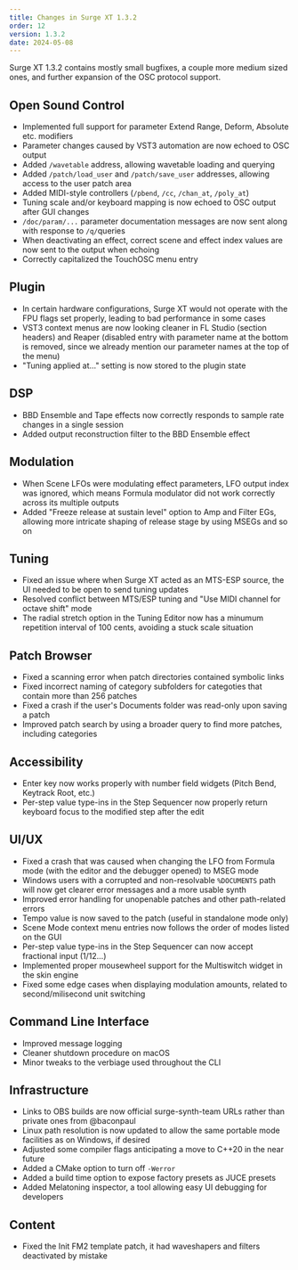 ```yaml
---
title: Changes in Surge XT 1.3.2
order: 12
version: 1.3.2
date: 2024-05-08
---
```


Surge XT 1.3.2 contains mostly small bugfixes, a couple more medium sized ones, and further expansion of the OSC protocol support.

## Open Sound Control

-    Implemented full support for parameter Extend Range, Deform, Absolute etc. modifiers
-    Parameter changes caused by VST3 automation are now echoed to OSC output
-    Added `/wavetable` address, allowing wavetable loading and querying
-    Added `/patch/load_user` and `/patch/save_user` addresses, allowing access to the user patch area
-    Added MIDI-style controllers (`/pbend`, `/cc`, `/chan_at`, `/poly_at`)
-    Tuning scale and/or keyboard mapping is now echoed to OSC output after GUI changes
-    `/doc/param/...` parameter documentation messages are now sent along with response to `/q/`queries
-    When deactivating an effect, correct scene and effect index values are now sent to the output when echoing
-    Correctly capitalized the TouchOSC menu entry

## Plugin

-   In certain hardware configurations, Surge XT would not operate with the FPU flags set properly, leading to bad performance in some cases
-   VST3 context menus are now looking cleaner in FL Studio (section headers) and Reaper (disabled entry with parameter name at the bottom is removed, since we already mention our parameter names at the top of the menu)
-   "Tuning applied at..." setting is now stored to the plugin state

## DSP

-   BBD Ensemble and Tape effects now correctly responds to sample rate changes in a single session
-   Added output reconstruction filter to the BBD Ensemble effect

## Modulation

-   When Scene LFOs were modulating effect parameters, LFO output index was ignored, which means Formula modulator did not work correctly across its multiple outputs
-   Added "Freeze release at sustain level" option to Amp and Filter EGs, allowing more intricate shaping of release stage by using MSEGs and so on

## Tuning

-   Fixed an issue where when Surge XT acted as an MTS-ESP source, the UI needed to be open to send tuning updates
-   Resolved conflict between MTS/ESP tuning and "Use MIDI channel for octave shift" mode
-   The radial stretch option in the Tuning Editor now has a minumum repetition interval of 100 cents, avoiding a stuck scale situation

## Patch Browser

-   Fixed a scanning error when patch directories contained symbolic links
-   Fixed incorrect naming of category subfolders for categoties that contain more than 256 patches
-   Fixed a crash if the user's Documents folder was read-only upon saving a patch
-   Improved patch search by using a broader query to find more patches, including categories

## Accessibility

-   Enter key now works properly with number field widgets (Pitch Bend, Keytrack Root, etc.)
-   Per-step value type-ins in the Step Sequencer now properly return keyboard focus to the modified step after the edit

## UI/UX

-   Fixed a crash that was caused when changing the LFO from Formula mode (with the editor and the debugger opened) to MSEG mode
-   Windows users with a corrupted and non-resolvable `%DOCUMENTS` path will now get clearer error messages and a more usable synth
-   Improved error handling for unopenable patches and other path-related errors
-   Tempo value is now saved to the patch (useful in standalone mode only)
-   Scene Mode context menu entries now follows the order of modes listed on the GUI
-   Per-step value type-ins in the Step Sequencer can now accept fractional input (1/12...)
-   Implemented proper mousewheel support for the Multiswitch widget in the skin engine
-   Fixed some edge cases when displaying modulation amounts, related to second/milisecond unit switching

## Command Line Interface

- Improved message logging
- Cleaner shutdown procedure on macOS
- Minor tweaks to the verbiage used throughout the CLI

## Infrastructure

-   Links to OBS builds are now official surge-synth-team URLs rather than private ones from @baconpaul
-   Linux path resolution is now updated to allow the same portable mode facilities as on Windows, if desired
-   Adjusted some compiler flags anticipating a move to C++20 in the near future
-   Added a CMake option to turn off `-Werror`
-   Added a build time option to expose factory presets as JUCE presets
-   Added Melatoning inspector, a tool allowing easy UI debugging for developers

## Content

-   Fixed the Init FM2 template patch, it had waveshapers and filters deactivated by mistake
